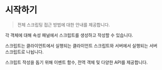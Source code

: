 
# 시작하기

> 전체 스크립팅 접근 방법에 대한 안내를 제공합니다.

각 객체에 대해 속성 패널에서 스크립트를 생성하고 작성할 수 있습니다.

스크립트는 클라이언트에서 실행되는 클라이언트 스크립트와 서버에서 실행되는 서버 스크립트로 나뉩니다.

스크립트 작성을 돕기 위해 이벤트 함수, 전역 객체 및 다양한 API를 제공합니다.

<Cards>
  <Cards.Card title="오브젝트 & 씬 스크립팅" href="./start/object" />
  <Cards.Card title="클라이언트 & 서버 스크립팅" href="./start/client-server" />
  <Cards.Card title="이벤트 함수" href="./start/events" />
  <Cards.Card title="APIs" href="./start/api" />
  <Cards.Card title="코드 실행 흐름 제어" href="./start/flow-control" />
  <Cards.Card title="아바타 & 카메라 기본 세팅" href="./start/default-setting" />
</Cards>
